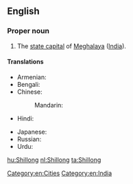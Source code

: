 ==English==
{{wikipedia}}

===Proper noun===
{{en-proper noun}}

# The [[state capital]] of [[Meghalaya]] ([[India]]).

====Translations====
{{trans-top|capital of Meghalaya, India}}
* Armenian: {{t-|hy|Շիլոնգ|tr=Šilong}}
* Bengali: {{t|bn|শিলং|sc=Beng|xs=Bengali}}
* Chinese:
*: Mandarin: {{t|cmn|西隆|tr=Xīlóng|sc=Hani}}
* Hindi: {{t|hi|शिलांग|tr=śilāṅg|xs=Hindi}}
{{trans-mid}}
* Japanese: {{t|ja|シロン|tr=Shiron}}
* Russian: {{t|ru|Шиллонг|m|tr=Šillóng}}
* Urdu: {{t|ur|شیلانگ|tr=śilāṅg|xs=Urdu}}
{{trans-bottom}}

[[Category:en:Cities]]
[[Category:en:India]]

[[hu:Shillong]]
[[nl:Shillong]]
[[ta:Shillong]]